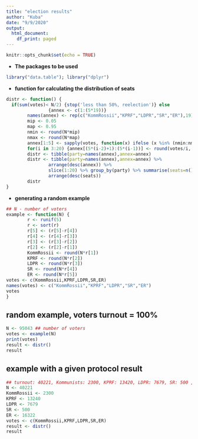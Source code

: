 ```yaml
---
title: "election results"
author: "Kuba"
date: "9/9/2020"
output:
  html_document:
    df_print: paged
---
```


```r
knitr::opts_chunk$set(echo = TRUE)
```
* **The packages to be used**
``` r
library("data.table"); library("dplyr")
```

* **function for calculating the distribution of seats**
```r
distr <- function() {
  if(sum(votes)< N/2) {stop('less than 50%, reelection')} else
                {annex <- c(1:(5*19))}
        names(annex) <- rep(c("KommRossii","KPRF","LDPR","SR","ER"),19)
        mip <- 0.05
        map <- 0.95
        nmin <- round(N*mip)
        nmax <- round(N*map)
        annex[1:5] <- sapply(votes, function(x) ifelse (x %in% (nmin:nmax), x/2, 0))
        for(i in 3:20) {annex[(5*(i-2)+1):(5*(i-1))] <- round(votes/i, digits = 6)}
        distr <- tibble(party=names(annex),annex=annex)
        distr <- tibble(party=names(annex),annex=annex) %>%
                arrange(desc(annex)) %>% 
                slice(1:20) %>% group_by(party) %>% summarise(seats=n()) %>%
                arrange(desc(seats))
        distr
}
```

* **generating a random example**
```r
## N - number of voters
example <- function(N) {
        r <- runif(5)
        r <- sort(r)
        r[5] <- (r[5]-r[4])
        r[4] <- (r[4]-r[3])
        r[3] <- (r[3]-r[2])
        r[2] <- (r[2]-r[1])
        KommRossii <- round(N*r[1])
        KPRF <- round(N*r[2])
        LDPR <- round(N*r[3])
        SR <- round(N*r[4])
        ER <- round(N*r[5])
votes <- c(KommRossii,KPRF,LDPR,SR,ER)
names(votes) <- c("KommRossii","KPRF","LDPR","SR","ER")
votes
}
```

## random example, voters turnout = 100%

```r
N <- 95043 ## number of voters
votes <- example(N)
print(votes)
result <- distr()
result
```

## example with a given protocol result

```r
## turnout: 40221, Kommunists: 2300, KPRF: 13420, LDPR: 7679, SR: 500 ,ER: 16322
N <- 40221
KommRossii <- 2300
KPRF <- 13240
LDPR <- 7679
SR <- 500
ER <- 16322
votes <- c(KommRossii,KPRF,LDPR,SR,ER)
result <- distr()
result
```
